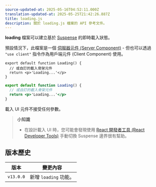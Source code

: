 ```yaml
---
source-updated-at: 2025-05-16T04:52:11.000Z
translation-updated-at: 2025-05-25T21:42:26.887Z
title: loading.js
description: 關於 loading.js 檔案的 API 參考文件。
---
```


**loading** 檔案可以建立基於 [Suspense](/docs/app/building-your-application/routing/loading-ui-and-streaming) 的即時載入狀態。

預設情況下，此檔案是一個 [伺服器元件 (Server Component)](/docs/app/building-your-application/rendering/server-components) - 但也可以透過 `"use client"` 指令作為用戶端元件 (Client Component) 使用。

```tsx filename="app/feed/loading.tsx" switcher
export default function Loading() {
  // 或自訂的載入骨架元件
  return <p>'Loading...'</p>
}
```

```jsx filename="app/feed/loading.js" switcher
export default function Loading() {
  // 或自訂的載入骨架元件
  return <p>'Loading...'</p>
}
```

載入 UI 元件不接受任何參數。

> **小知識**
>
> - 在設計載入 UI 時，您可能會發現使用 [React 開發者工具 (React Developer Tools)](https://react.dev/learn/react-developer-tools) 手動切換 Suspense 邊界很有幫助。

## 版本歷史

| 版本       | 變更內容               |
| ---------- | --------------------- |
| `v13.0.0` | 新增 `loading` 功能。 |